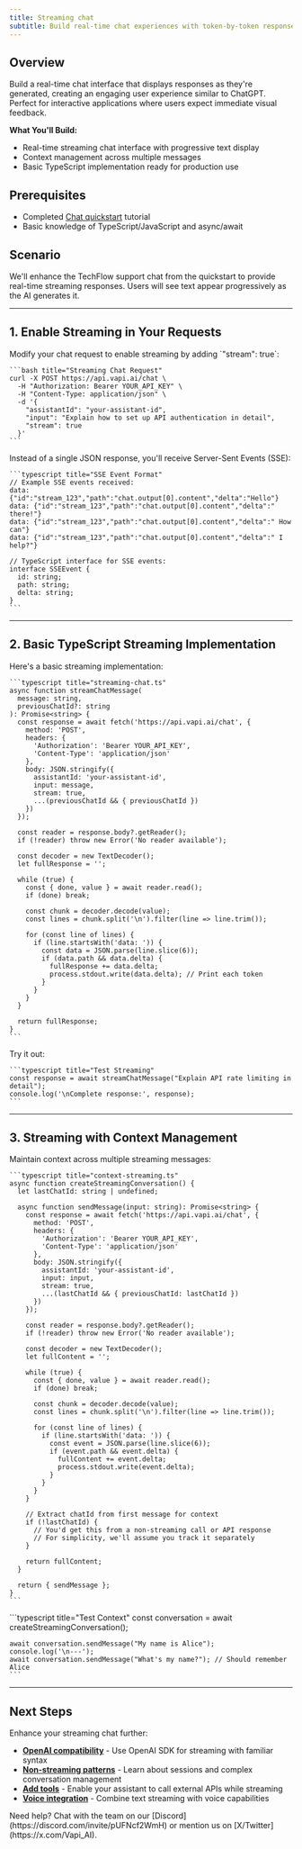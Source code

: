 ```yaml
---
title: Streaming chat
subtitle: Build real-time chat experiences with token-by-token responses like ChatGPT
---
```


## Overview

Build a real-time chat interface that displays responses as they're generated, creating an engaging user experience similar to ChatGPT. Perfect for interactive applications where users expect immediate visual feedback.

**What You'll Build:**
* Real-time streaming chat interface with progressive text display
* Context management across multiple messages
* Basic TypeScript implementation ready for production use

## Prerequisites

* Completed [Chat quickstart](/docs/chat/quickstart) tutorial
* Basic knowledge of TypeScript/JavaScript and async/await

## Scenario

We'll enhance the TechFlow support chat from the quickstart to provide real-time streaming responses. Users will see text appear progressively as the AI generates it.

---

## 1. Enable Streaming in Your Requests

<Steps>
  <Step title="Add the stream parameter">
    Modify your chat request to enable streaming by adding `"stream": true`:
    
    ```bash title="Streaming Chat Request"
    curl -X POST https://api.vapi.ai/chat \
      -H "Authorization: Bearer YOUR_API_KEY" \
      -H "Content-Type: application/json" \
      -d '{
        "assistantId": "your-assistant-id",
        "input": "Explain how to set up API authentication in detail",
        "stream": true
      }'
    ```
  </Step>
  <Step title="Understand the streaming response format">
    Instead of a single JSON response, you'll receive Server-Sent Events (SSE):
    
    ```typescript title="SSE Event Format"
    // Example SSE events received:
    data: {"id":"stream_123","path":"chat.output[0].content","delta":"Hello"}
    data: {"id":"stream_123","path":"chat.output[0].content","delta":" there!"}
    data: {"id":"stream_123","path":"chat.output[0].content","delta":" How can"}
    data: {"id":"stream_123","path":"chat.output[0].content","delta":" I help?"}

    // TypeScript interface for SSE events:
    interface SSEEvent {
      id: string;
      path: string;
      delta: string;
    }
    ```
  </Step>
</Steps>

---

## 2. Basic TypeScript Streaming Implementation

<Steps>
  <Step title="Create a simple streaming function">
    Here's a basic streaming implementation:
    
    ```typescript title="streaming-chat.ts"
    async function streamChatMessage(
      message: string, 
      previousChatId?: string
    ): Promise<string> {
      const response = await fetch('https://api.vapi.ai/chat', {
        method: 'POST',
        headers: {
          'Authorization': 'Bearer YOUR_API_KEY',
          'Content-Type': 'application/json'
        },
        body: JSON.stringify({
          assistantId: 'your-assistant-id',
          input: message,
          stream: true,
          ...(previousChatId && { previousChatId })
        })
      });

      const reader = response.body?.getReader();
      if (!reader) throw new Error('No reader available');
      
      const decoder = new TextDecoder();
      let fullResponse = '';

      while (true) {
        const { done, value } = await reader.read();
        if (done) break;
        
        const chunk = decoder.decode(value);
        const lines = chunk.split('\n').filter(line => line.trim());
        
        for (const line of lines) {
          if (line.startsWith('data: ')) {
            const data = JSON.parse(line.slice(6));
            if (data.path && data.delta) {
              fullResponse += data.delta;
              process.stdout.write(data.delta); // Print each token
            }
          }
        }
      }
      
      return fullResponse;
    }
    ```
  </Step>
  <Step title="Test the streaming function">
    Try it out:
    
    ```typescript title="Test Streaming"
    const response = await streamChatMessage("Explain API rate limiting in detail");
    console.log('\nComplete response:', response);
    ```
  </Step>
</Steps>

---

## 3. Streaming with Context Management

<Steps>
  <Step title="Handle conversation context">
    Maintain context across multiple streaming messages:
    
    ```typescript title="context-streaming.ts"
    async function createStreamingConversation() {
      let lastChatId: string | undefined;

      async function sendMessage(input: string): Promise<string> {
        const response = await fetch('https://api.vapi.ai/chat', {
          method: 'POST',
          headers: {
            'Authorization': 'Bearer YOUR_API_KEY',
            'Content-Type': 'application/json'
          },
          body: JSON.stringify({
            assistantId: 'your-assistant-id',
            input: input,
            stream: true,
            ...(lastChatId && { previousChatId: lastChatId })
          })
        });

        const reader = response.body?.getReader();
        if (!reader) throw new Error('No reader available');
        
        const decoder = new TextDecoder();
        let fullContent = '';

        while (true) {
          const { done, value } = await reader.read();
          if (done) break;
          
          const chunk = decoder.decode(value);
          const lines = chunk.split('\n').filter(line => line.trim());
          
          for (const line of lines) {
            if (line.startsWith('data: ')) {
              const event = JSON.parse(line.slice(6));
              if (event.path && event.delta) {
                fullContent += event.delta;
                process.stdout.write(event.delta);
              }
            }
          }
        }
        
        // Extract chatId from first message for context
        if (!lastChatId) {
          // You'd get this from a non-streaming call or API response
          // For simplicity, we'll assume you track it separately
        }
        
        return fullContent;
      }

      return { sendMessage };
    }
    ```
  </Step>
  <Step title="Use the conversation manager">
    ```typescript title="Test Context"
    const conversation = await createStreamingConversation();

    await conversation.sendMessage("My name is Alice");
    console.log('\n---');
    await conversation.sendMessage("What's my name?"); // Should remember Alice
    ```
  </Step>
</Steps>

---

## Next Steps

Enhance your streaming chat further:

* **[OpenAI compatibility](/docs/chat/openai-compatibility)** - Use OpenAI SDK for streaming with familiar syntax
* **[Non-streaming patterns](/docs/chat/non-streaming)** - Learn about sessions and complex conversation management
* **[Add tools](/docs/tools/custom-tools)** - Enable your assistant to call external APIs while streaming
* **[Voice integration](/docs/calls/call-outbound)** - Combine text streaming with voice capabilities

<Callout>
Need help? Chat with the team on our [Discord](https://discord.com/invite/pUFNcf2WmH) or mention us on [X/Twitter](https://x.com/Vapi_AI).
</Callout>
